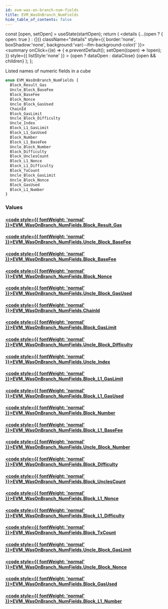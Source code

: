 ```yaml
---
id: evm-was-on-branch-num-fields
title: EVM_WasOnBranch_NumFields
hide_table_of_contents: false
---
```







  const [open, setOpen] = useState(startOpen);
  return (
    <details {...(open ? { open: true } : {})} className="details" style={{ border:'none', boxShadow:'none', background:'var(--ifm-background-color)' }}>
      <summary
        onClick={(e) => {
          e.preventDefault();
          setOpen((open) => !open);
        }}
        style={{ listStyle:'none' }}
      >
      {open ? dataOpen : dataClose}
      </summary>
      {open && children}
    </details>
  );
};




Listed names of numeric fields in a cube


```graphql
enum EVM_WasOnBranch_NumFields {
  Block_Result_Gas
  Uncle_Block_BaseFee
  Block_BaseFee
  Block_Nonce
  Uncle_Block_GasUsed
  ChainId
  Block_GasLimit
  Uncle_Block_Difficulty
  Uncle_Index
  Block_L1_GasLimit
  Block_L1_GasUsed
  Block_Number
  Block_L1_BaseFee
  Uncle_Block_Number
  Block_Difficulty
  Block_UnclesCount
  Block_L1_Nonce
  Block_L1_Difficulty
  Block_TxCount
  Uncle_Block_GasLimit
  Uncle_Block_Nonce
  Block_GasUsed
  Block_L1_Number
}
```




### Values

#### [<code style={{ fontWeight: 'normal' }}>EVM_WasOnBranch_NumFields.<b>Block_Result_Gas</b></code>](#) 
> 
> 

#### [<code style={{ fontWeight: 'normal' }}>EVM_WasOnBranch_NumFields.<b>Uncle_Block_BaseFee</b></code>](#) 
> 
> 

#### [<code style={{ fontWeight: 'normal' }}>EVM_WasOnBranch_NumFields.<b>Block_BaseFee</b></code>](#) 
> 
> 

#### [<code style={{ fontWeight: 'normal' }}>EVM_WasOnBranch_NumFields.<b>Block_Nonce</b></code>](#) 
> 
> 

#### [<code style={{ fontWeight: 'normal' }}>EVM_WasOnBranch_NumFields.<b>Uncle_Block_GasUsed</b></code>](#) 
> 
> 

#### [<code style={{ fontWeight: 'normal' }}>EVM_WasOnBranch_NumFields.<b>ChainId</b></code>](#) 
> 
> 

#### [<code style={{ fontWeight: 'normal' }}>EVM_WasOnBranch_NumFields.<b>Block_GasLimit</b></code>](#) 
> 
> 

#### [<code style={{ fontWeight: 'normal' }}>EVM_WasOnBranch_NumFields.<b>Uncle_Block_Difficulty</b></code>](#) 
> 
> 

#### [<code style={{ fontWeight: 'normal' }}>EVM_WasOnBranch_NumFields.<b>Uncle_Index</b></code>](#) 
> 
> 

#### [<code style={{ fontWeight: 'normal' }}>EVM_WasOnBranch_NumFields.<b>Block_L1_GasLimit</b></code>](#) 
> 
> 

#### [<code style={{ fontWeight: 'normal' }}>EVM_WasOnBranch_NumFields.<b>Block_L1_GasUsed</b></code>](#) 
> 
> 

#### [<code style={{ fontWeight: 'normal' }}>EVM_WasOnBranch_NumFields.<b>Block_Number</b></code>](#) 
> 
> 

#### [<code style={{ fontWeight: 'normal' }}>EVM_WasOnBranch_NumFields.<b>Block_L1_BaseFee</b></code>](#) 
> 
> 

#### [<code style={{ fontWeight: 'normal' }}>EVM_WasOnBranch_NumFields.<b>Uncle_Block_Number</b></code>](#) 
> 
> 

#### [<code style={{ fontWeight: 'normal' }}>EVM_WasOnBranch_NumFields.<b>Block_Difficulty</b></code>](#) 
> 
> 

#### [<code style={{ fontWeight: 'normal' }}>EVM_WasOnBranch_NumFields.<b>Block_UnclesCount</b></code>](#) 
> 
> 

#### [<code style={{ fontWeight: 'normal' }}>EVM_WasOnBranch_NumFields.<b>Block_L1_Nonce</b></code>](#) 
> 
> 

#### [<code style={{ fontWeight: 'normal' }}>EVM_WasOnBranch_NumFields.<b>Block_L1_Difficulty</b></code>](#) 
> 
> 

#### [<code style={{ fontWeight: 'normal' }}>EVM_WasOnBranch_NumFields.<b>Block_TxCount</b></code>](#) 
> 
> 

#### [<code style={{ fontWeight: 'normal' }}>EVM_WasOnBranch_NumFields.<b>Uncle_Block_GasLimit</b></code>](#) 
> 
> 

#### [<code style={{ fontWeight: 'normal' }}>EVM_WasOnBranch_NumFields.<b>Uncle_Block_Nonce</b></code>](#) 
> 
> 

#### [<code style={{ fontWeight: 'normal' }}>EVM_WasOnBranch_NumFields.<b>Block_GasUsed</b></code>](#) 
> 
> 

#### [<code style={{ fontWeight: 'normal' }}>EVM_WasOnBranch_NumFields.<b>Block_L1_Number</b></code>](#) 
> 
> 



